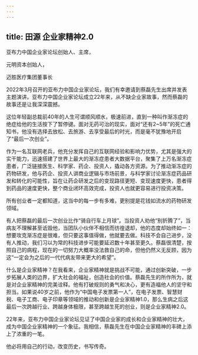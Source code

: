 ```yaml
---
---
---
```

title: 田源 企业家精神2.0
---






亚布力中国企业家论坛创始人、主席，

元明资本创始人，

迈胜医疗集团董事长

2022年3月召开的亚布力中国企业家论坛，我们有幸邀请到蔡磊先生出席并发表主题演讲。亚布力中国企业家论坛成立22年来，从不缺企业家故事，然而蔡磊的故事还是让我深深震撼。

这位年轻副总裁前40年的人生可谓顺风顺水，极速前进，直到一种叫作渐冻症的绝症给他的生活按下了暂停键。面对无药可治的现实，面对“还有2~5年”的死亡通知书，他没有选择去放松、去旅游、去享受最后的时光，而是毫不犹豫地开启了“最后一次创业”。

作为一名互联网老兵，他充分发挥自己的互联网经验和影响力优势，尤其是强大的实干能力，迅速搭建了世界上最大的渐冻症患者大数据平台，聚集了上万名渐冻症患者，广泛链接医生、科学家、药企、投资人，撬动各方资源。为了推动渐冻症的药物研发，他与药企、投资人讲商业逻辑与市场前景，与科学家讨论渐冻症药品研发和转化的可能性，旨在让药企研发之后的变现路径更短、变现速度更快，患者得到药品的速度更快，整个商业闭环高效完成，投资人也就更容易进行投资决策。

所有创业者一定都知道，这当中的每一步有多难，更别提是花钱如流水的药物研发领域。

有人把蔡磊的最后一次创业比作“骑自行车上月球”。当投资人劝他“别折腾了”，当病友不理解甚至诋毁他，当团队小伙伴不相信而彷徨退却，他的态度却始终如一：想要攻克渐冻症是很难，但只要这事值得做，他就要去做。科技不会自己进步，没有人推动，我们习以为常的科技进步可能要延迟数十年甚至更久。蔡磊很清楚，按照自己的病程，现在的一切努力大概率没法救自己的命，但他仍然义无反顾，因为这“一定会为之后的一代代病友带来更大的希望”。

什么是企业家精神？在我看来，企业家精神就是挑战不可能，通过创新突破，一步步拓展人类的边界，扩大社会的福祉，创造社会的价值。蔡磊先生的所作所为，就是对企业家精神的完美诠释。他有打破规则的勇气和决心，更有造福他人的坚守和担当。如果说40岁之前，他作为“中国电子发票第一人”，在电子发票、智慧财税、电子工商、电子印章等领域的推动和创新是企业家精神1.0，那么生病之后这最后一次跨越行业、跨越身体极限，甚至跨越生死的创业，则是企业家精神2.0。

22年来，亚布力中国企业家论坛见证了中国企业家的成长和企业家精神的壮大，成为中国企业家精神的一个象征。我相信，蔡磊先生在中国企业家精神的丰碑上添上了浓重的一笔。

他必将用自己的行动，改变历史，书写传奇。